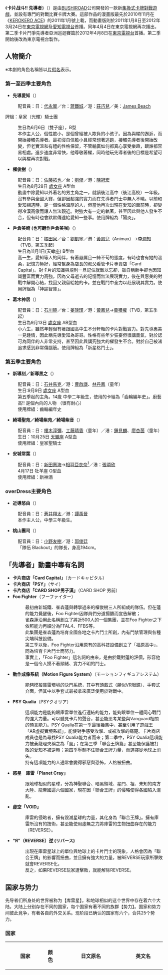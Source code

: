 {{Unfinished}}
{{In-progress TV show}}
{{noteTA
|1=zh:卡片戰鬥先導者; zh-hant:卡片鬥爭!! 先導者;zh-hans:卡片战斗先导者;
|2=zh-hant:神聖聯合;zh-hans:圣域联合王国;
|3=zh-hant:皇家聖騎士;zh-hans:光辉骑士团;
|4=zh-hant:闇影聖騎士;zh-hans:暗影骑士团;
|5=zh-hant:神諭智庫;zh-hans:占卜魔法团;
|6=zh-hant:黄金聖騎士;zh-hans:黄金骑士团;
|7=zh-hant:龍帝國;zh-hans:龙族帝国;
|8=zh-hant:群雲;zh-hans:丛云;
|9=zh-hant:新星格鬥士;zh-hans:搏击新星;
|10=zh-hant:異邦人;zh-hans:异界来客;
|11=zh-hant:聯合王牌;zh-hans:链环傀儡;
|12=zh-hant:暗黑領域;zh-hans:暗域;
|13=zh-hant:暗黑非正規軍;zh-hans:黑暗不法者;
|14=zh-hant:蒼月;zh-hans:黯月;
|15=zh-hant:尖刺兄弟;zh-hans:钢钉兄弟会;
|16=zh-hant:偉大的自然;zh-hans:大自然;
|17=zh-hant:百萬聚落;zh-hans:百群;
|18=zh-hant:新神酒;zh-hans:永生蜜酒;
|19=zh-hant:未知的南方大陸;zh-hans:未知南陆;
|20=zh-hant:碧海藍天;zh-hans:雄伟深蓝;
|21=zh-hant:水藍軍隊;zh-hans:苍海军势;
|22=zh-hant:雙鬪搭檔;zh-hans:双斗盟友;
|23=zh-tw:隊伍 Blackout;zh-hk:遮光小隊;
}}
{{CJK-New-Char|51EA}}
{{Infobox animanga/Headerofja
| title = 卡片戰鬥先導者
| image = cf-vlogo.jpg
| japanese = カードファイト!! ヴァンガード
| english = Cardfight!! Vanguard
| kana = 
| romaji = 
| genre = [[科幻|科幻]]、[[卡片遊戲|卡片遊戲]]
}}
{{Infobox animanga/name
| original = 
| official = 
| formal = {{flagicon|CHNML}} 卡片-{}-战斗先导者<br/>{{flagicon|TWN}}{{flagicon|HKG}} 卡片-{}-戰鬥!! 先導者
| common = 
}}
{{Infobox animanga/TVAnime
| 原案 = 木谷高明
| 原作 = [[Bushiroad|Bushiroad]]、伊藤彰
| 其他電視台 = {{flagicon|TWN}}{{flagicon|HKG}}{{flagicon|SGP}}{{flagicon|IND}}{{flagicon|PHI}}{{flagicon|MYS}} [[Animax|Animax]]

 <br/>{{flagicon|ROC}}[[靖天傳播|靖天日本台]]、[[霹靂台灣台|霹靂台灣台]]、[[靖天傳播|靖洋卡通]]
| 標題 = 卡片戰鬥!! 先導者（第一期）<br/>卡片戰鬥!! 先導者 亞洲巡迴賽篇（第二期）<br/>卡片戰鬥!! 先導者 王牌連接篇（第三期）<br/>卡片戰鬥!! 先導者 雙鬥搭檔篇（第四期）
| 系列構成 = 浦畑達彦
| 人物設定 = 富永真理
| 動畫製作 = [[TMS_Entertainment|TMS Entertainment]]<br/>Studio Saki Makura（第34－65話）
| 預定播放 = 
| 播放開始 = 第一期：2011年1月8日－2012年3月31日<br/>第二期：2012年4月8日－2013年1月2日<br/>第三期：2013年1月13日－2014年3月2日<br/>第四期：2014年3月9日
| 播放結束 = 10月19日
| 其他 = 
| 版權 = Vanguard project/Aichi Television Broadcasting Co., Ltd.
| 圖像 = 
| 監督 = 辻初樹
| 音樂 = 根岸貴幸
| 製作 = [[愛知電視台|愛知電視台]]（第1期）<br/>[[東京電視台|東京電視台]]（第2－4期）<br/>[[創通|創通]]、[[電通|電通]]
| 播放電視台 = {{flagicon|JPN}} [[東京電視網|東京電視網]]
| 話數 = 第一期：全65話<br/>第二期：全39話<br/>第三期：全59話<br/>第四期：全33話
}}
{{Infobox animanga/TVAnime
| 原案 = 木谷高明
| 原作 = [[Bushiroad|Bushiroad]]、伊藤彰
| 其他電視台 = {{flagicon|HKG}} [[翡翠台|翡翠台]]（僅G1）
| 標題 = 卡片戰鬥!! 先導者G（新一期）<br>卡片戰鬥!! 先導者G 齒輪危機篇（新二期）<br>卡片戰鬥!! 先導者G 超越之門篇（新三期）<br>卡片戰鬥!! 先導者G NEXT（新四期）<br> 卡片戰鬥!! 先導者GZ（新五期）
| 系列構成 = [[吉村清子|吉村清子]]
| 人物設定 = 富永真理（G1－G3）<br>磯野智（G4）
| 動畫製作 = [[TMS_Entertainment|TMS Entertainment]]（G1－G3）<br>[[OLM|OLM TEAM KOITABASHI]]（G4）
| 預定播放 = 
| 播放開始 = 新一期：2014年10月26日－2015年10月4日<br>新二期：2015年10月11日－2016年4月10日<br>新三期：2016年4月17日－9月25日<br>新四期：2016年10月2日－2017年10月1日<br>新五期：2017年10月8日
| 播放結束 = 2018年4月1日
| 其他 = 
| 版權 = 
| 圖像 = 
| 監督 = 梅本唯（G1－G3）<br>[[川崎逸朗|川崎逸朗]]（G4）
| 音樂 = {{lang|ja|森まもる}}（G1－G3）<br>都田和志、山本茂（G4）
| 製作 = [[東京電視台|東京電視台]]、[[創通|創通]]、[[電通|電通]]<br>[[OLM|OLM TEAM KOITABASHI]]（G4）
| 播放電視台 = {{flagicon|JPN}} [[東京電視網|東京電視網]]
| 話數 = 新一期：全48話<br>新二期：全26話<br>新三期：全24話<br>新四期：全52話
<br>新五期：全24話
}}
{{Infobox animanga/TVAnime
| 標題 = 卡片戰鬥!! 先導者系列（2018年版）<br/>卡片戰鬥!! 先導者（中學生篇·高中生篇）<br/>卡片戰鬥!! 先導者（續·高中生篇）<br/>卡片戰鬥!! 先導者（新右衛門篇）<br/>卡片戰鬥!! 先導者（外傳 -if-）
| 圖像 = 
| 原案 = 
| 原作 = [[Bushiroad|Bushiroad]]、伊藤彰
| 總導演 = 
| 導演 = 川崎逸朗
| 劇本統籌 = [[赤星政尚|赤星政尚]]
| 編劇 = 
| 人物原案 = 
| 人物設定 = 磯野智
| 機械設定 = 
| 音樂 = 都田和志、山本茂
| 音樂製作 = 
| 動畫製作 = OLM Team Go
| 製作 = 
| 代理發行 = {{flagicon|CHNML}} [[JOYUPMEDIA|JOYUPMEDIA]]<br/>{{flagicon|TWN}} [[提恩傳媒|提恩傳媒]]<br/>{{flagicon|TWN}} [[元美國際映像|元美國際映像]] 僅(-if-篇）
| 其他代理發行 = 
| 播放電視台 = <br/>[[TOKYO_MX|TOKYO MX]]、[[SUN電視台|SUN電視台]]
| 其他電視台 = <br/>{{flagicon|ROC}}[[靖天傳播|靖天日本台]]、[[靖天傳播|靖洋卡通]]、[[霹靂台灣台|霹靂台灣台]]
| 預定播放 = 
| 播放開始 = 中•高校篇：2018年5月5日－2019年5月4日<br/>續高校篇：2019年5月11日－2019年8月10日<br/>新右衛門篇：2019年8月24日－2020年3月28日<br/>-if-篇：2020年5月30日
| 播放結束 = 2020年11月28日
| 網路 = {{flagicon|CHNML}} [[騰訊視頻|騰訊視頻]]（中•高校篇）<br/>{{flagicon|CHNML}} [[芒果TV|芒果TV]]（續高校篇&新右衛門篇）<br/>{{flagicon|CHNML}} [[AcFun|AcFun]] 僅(-if-篇）<br/>{{flagicon|TWN}} [[巴哈姆特動畫瘋|巴哈姆特動畫瘋]]、[[KKTV|KKTV]]
| 話數 = 中•高校篇：全52話<br/>續高校篇：全14話<br/>新右衛門篇：全31話<br/>-if-篇：全25話
| 其他 = 
| 版權 = 
}}
{{Infobox animanga/TVAnime
| 標題 = <nowiki>卡片戰鬥!! 先導者 overDress</nowiki>
| 圖像 = 
| 原案 = 木谷高明
| 原作 = [[Bushiroad|Bushiroad]]、伊藤彰
| 總導演 = 
| 導演 = 森賢
| 劇本統籌 = [[高桥奈津子|高桥奈津子]]
| 編劇 = 
| 人物原案 = [[CLAMP|CLAMP]]
| 人物設定 = 齊田博之
| 機械設定 = 
| 音樂 = 桑野聖
| 音樂製作 = Hustle Copy
| 動畫製作 = [[Kinema_Citrus|Kinema Citrus]]<br />Gift Animation<br />STUDIOJEMI
| 製作 = Bushiroad
| 代理發行 = 
| 其他代理發行 = 
| 播放電視台 = [[東京電視網|東京電視網]]
| 其他電視台 = {{flagicon|HKG}} [[ViuTV|ViuTV]]
| 預定播放 = 
| 播放開始 = 第一季：2021年4月3日－6月26日<br/>第二季：2021年10月5日
| 播放結束 = 12月28日
| 網路 = {{flagicon|CHNML}} [[Bilibili|Bilibili]]<br>{{flagicon|TWN}} [[巴哈姆特動畫瘋|巴哈姆特動畫瘋]]
| 話數 = 第一季：12<br/>第二季：13
| 其他 = 
| 版權 = 
}}
{{Infobox animanga/Footerofja}}
《'''卡片战斗!! 先導者'''》（{{lang-ja|カードファイト!! ヴァンガード}}）是由[[BUSHIROAD|BUSHIROAD]]公司開發的一款新[[交換卡片遊戲|集換式卡牌對戰遊戲]]，並設有專門的對戰比賽卡牌大賽。這部作品的漫畫版最先於2010年11月在《[[KEROKERO_ACE|KEROKERO ACE]]》的2011年1月號上載，而動畫版則於2011年1月8日至2012年3月24日在[[東京電視網|東京電視網]]及[[愛知電視台|愛知電視台]]首播。同年4月4日在東京電視網再次播出，第二季卡片鬥爭先導者亞洲巡迴賽篇於2012年4月8日在[[東京電視台|東京電視台]]首播。第二季開始後改為東京電視台製作。

==人物簡介==
{{main|卡片战斗先导者角色列表}}
※本劇的角色名稱皆以[[片假名|片假名]]表示。
=== 第一至四季主要角色 ===
*'''先導愛知'''（{{lang|ja|先導 アイチ}}）
:配音員：日：[[代永翼|代永翼]]／台：[[蔣鐵城|蔣鐵城]]／港：[[莊巧兒|莊巧兒]]／美：[[James_Beach|James Beach]]
牌組：皇家（光輝）騎士團
:生日為6月6日（雙子座），B型
:本作主人公，個性膽小，是個曾經被人欺負的小孩子。因為與櫂的邂逅，而開始接觸先導者。最初沒自信膽小且經常想著逃跑，接觸先導者後開始改變，但老實溫和有禮的性格保留，不管輸贏如何都真心享受樂趣，跟誰都容易相處。進步速度非常快，他尊敬著櫂，同時他玩先導者後的目標是希望可以與櫂再次對戰。

*'''櫂俊樹'''（{{lang|ja|櫂 トシキ}}）
:配音員：日：[[佐藤拓也|佐藤拓也]]／台：[[劉傑_(配音員)|劉傑]]／港：[[陳冠宏|陳冠宏]]
:生日為8月28日  [[處女座|處女座]]   A型血
:動畫中除愛知以外著名的男主角之一，就讀後江高中（後江高校）一年級。沒有參與全國大賽，但卻因超強的實力而在先導者鬥士中無人不曉。以前和愛知相遇時，是一個性格溫厚的人，但當他再次出現在愛知的面前時，卻變得冷漠高傲而讓人無法親近。對強大有一定的執著，甚至因此與他人發生不合，但有時也會默默傳達給愛知一些事。使用牌組為「陽炎」。

*'''戶倉美崎''' '''(也可翻作戶倉美咲)'''（{{lang|ja|戸倉 ミサキ}}）
:配音員：日：[[橘田泉|橘田泉]]／台：[[劉凱寧|劉凱寧]]／港：[[黃鳳兒|黃鳳兒]]（Animax）→[[李潤知|李潤知]]（TVB，第五季起）
:生日為11月1日(天蠍座)  B型血
:高一生，愛知等人的同伴，有著嚴厲且一絲不苟的態度，有時也會有她的溫柔，記憶力極好，經常幫身為店長的叔父看管卡片專賣店「Card Capital」。對卡片的知識與規則一旦記住就難以忘卻，雖自稱新手卻也因知識豐富而實力高強。因為父母逝去的記憶而無法展現實力，後在與惠美的對戰中解開心結，找回父親留給她的卡。並在戰鬥中全力以赴展現其實力。使用牌組為「神諭智庫」。
*'''葛木神居'''（{{lang|ja|葛木 カムイ}}）
:配音員：日：[[石川靜|石川靜]]／台：[[姜瑰瑾|姜瑰瑾]]／港：[[黃鳳兒|黃鳳兒]]→[[黃積權|黃積權]]（TVB，第五季起）
:生日為9月13日  [[處女座|處女座]]   AB型血
:小六生，雖然年輕但有著跟國高中生不分軒輊的卡片對戰實力。對先導惠美一見鍾情，因此稱先導愛知為哥哥。性格有些年少狂妄但很講義氣，對於認可為同伴的人非常支持，甚至因此與講究強大的櫂發生不合。對於自己被渚追求感到非常傷腦筋。使用牌組為「新星格鬥士」。

=== 第五季主要角色 ===
*'''新導刻／新導黑之'''（{{lang|ja|新導　クロノ}}）
:配音員：日：[[石井馬克|石井馬克]]／港：[[曹啟謙|曹啟謙]]、[[林丹鳳|林丹鳳]]（童年）
:生日:9月9日    [[處女座|處女座]]    A型血 
:第五季起的主角。14歲 中學二年級生，使用的卡組為「齒輪編年史」。廚藝高!! 是個內向的人物 （很有耐心）
:使用牌組：齒輪編年史

*'''綺場聖苑／綺場紫苑／綺場紫音'''（{{lang|ja|綺場シオン}}）
:配音員：日：[[榎木淳彌|榎木淳彌]]、[[工藤晴香|工藤晴香]]（童年）／港：[[鍾見麟|鍾見麟]]、[[廖杏茵|廖杏茵]]（童年）
:生日：10月25日  [[天蠍座|天蠍座]]    A型血
:使用牌組：皇家聖騎士

*'''安城常葉'''（{{lang|ja|安城トコハ}}）
:配音員：日：[[新田惠海|新田惠海]]→[[相羽亞衣奈|相羽亞衣奈]]<ref>{{Cite web|url=http://www.oricon.co.jp/news/2079253/full/|title=新田恵海『ヴァンガードG』の安城トコハ役を降板 新キャストに相羽あいな|publisher=ORICON STYLE|date=2016-09-30|accessdate=2016-09-30|language=ja|archive-date=2016-09-30|archive-url=https://web.archive.org/web/20160930135441/http://www.oricon.co.jp/news/2079253/full/|dead-url=no}}</ref>／港：[[張頌欣|張頌欣]]
:4月17日     牡羊座        O型血
:使用牌組：新神酒

=== overDress主要角色 ===
*'''近導悠由'''（{{lang|ja|近導 ユウユ}}）
:配音員：日：[[蒼井翔太|蒼井翔太]]／港：[[譚禹晉|譚禹晉]]
:本作主人公，中學三年級生。
*'''桃山團司'''（{{lang|ja|桃山 ダンジ}}）
:配音員：日：[[小野友樹|小野友樹]]／港：[[郭俊廷|郭俊廷]]
:「隊伍 Blackout」的隊長，身高194cm。

==「先導者」動畫中專有名詞==
*'''卡片商店「Card Capital」'''（カードキャピタル）
*'''卡片商店「PSY」'''（サイ）
*'''卡片商店「CARD SHOP男子漢」'''（CARD SHOP 男前）
*'''Foo Fighter'''（フーファイター）
*:最初由新城鐵、雀森蓮與轉學過來的櫂俊樹三人所組成的隊伍。但在蓮的能力覺醒後，Foo Fighter因隊員們分道揚鑣而宣告解散；
*:雀森蓮沿用此名稱創立了將近500人的一個集團，並在Foo Fighter之下依照能力再細分為FFAL4、FFBS等。
*:此集團是雀森蓮為培育全國各地之卡片鬥士所創，內有門禁管理與各種尖端科技設備。
*:第三季以後，Foo Fighter沿用原有的高科技設備創立了「福原高中」，同為培育卡片鬥士而努力。
*:事實上，「Foo Fighter」這名詞的由來，是由於鐵對蓮的評價，形容他是一個令人摸不著頭緒、實力不明的鬥士。
*'''動作成像系統（Motion Figure System）'''（モーションフィギュアシステム）
*:能夠模擬庫雷環境的決鬥系統，其中有頭戴式（類似[[VR|VR]]眼鏡）、手套式介面，但其中以手套式最被拿來廣泛使用於對戰中。
*'''PSY Qualia'''（PSYクオリア）
*:這項能力是能夠跟庫雷單位進行連結的能力，能夠跟單位一體同心戰鬥的強大力量。可以聽見卡片的聲音，甚至能思考某些與Vanguard相關的預言能力。PSY Qualia在第一季最後幾集中，甚至引用了遊戲王「AR虛擬實境系統」，能使對手感受攻擊、或被攻擊的痛楚。卡片商店成員也是為尋找PSY Qualia能力者而來；第二季中，PSY Qualia這項能力被蒼龍理央稱之為「風」；在第三季「聯合王牌篇」甚至能保護被打敗的愛知不被逆轉；第四季壓制不住聯合王牌力量，而選擇從地球上消失。
*:持有這項能力的人通常會變得邪惡與恐怖，人格被扭曲。
*'''惑星　庫雷「Planet Cray」'''
*:跟地球相似的星球，分為神聖聯合、暗黑領域、星門、祖、未知的南方大陸、龍帝國這六個國家，現在因「聯合王牌」的侵略使得各國陷入混亂。
*'''虛空「VOID」'''
*:庫雷的侵略者，擁有毀滅星球的力量，其化身為「聯合王牌」。擁有庫雷所沒有的技術，甚至能使用虛無之力將庫雷的生物扭曲存在的能力（REVERSE）。
*'''“Я”（REVERSE）逆 (リバース)'''
*:出現在庫雷星球上的單位與地球上的卡片鬥士的現象，人格會因為「聯合王牌」的影響而扭曲，並且擁有強大的力量，被REVERSE玩家所擊敗就會REVERSE化，
*:反之，如果REVERSE玩家遭擊敗，就能解除REVERSE。

==国家与势力==
先导者们所身处的世界被称为【库雷星】。和地球相似的这个世界中存在着六个大陆，大陆上分别存在不同的国家，每个国家有著不同的族群【势力】。国家和势力间彼此竞争，有著各自的外交关系。现阶段已确认的国家有六个，合共25个势力。

===国家===
{| class="wikitable"
|-
! 国家 !! width="30" |颜色 !! 日文原名 !! 英文名 !! 包含势力 !! 简介
|-
| style="white-space:nowrap"|神聖聯合 || 黄 || style="white-space:nowrap"|ユナイテッド·サンクチュアリ || United Sanctuary || style="white-space:nowrap"|皇家聖騎士<br/>神諭智庫<br/>天使之羽<br/>闇影聖騎士<br/>黄金聖騎士<br/>创世纪 || 神聖聯合是一个神圣的国家。结合古老的传统及现代的科技。<br />
皇家聖騎士是境内主导势力，由骑士王 阿尔弗雷德统治。<br />
而另一个不容忽视的势力是神諭智庫，由CEO天照帶領。<br />
天使之羽是国内无分敌我的医疗部队。<br />
闇影聖騎士是幻影衝擊龙带领反皇家聖騎士统治的势力。<br /> 
黄金聖騎士是谜之势力侵占後由皇家聖騎士、闇影聖騎士馀党组成的新生骑士团。<br />
创世纪是神諭智庫的新CEO創立的企業集團。
|-
| 龍帝國 || 红 || ドラゴン·エンパイア || Dragon Empire || 阳炎<br/>射干玉<br/>太刀风<br/>群雲<br/>呜神 || 目前为止版图最大的国家，是一个军事帝家，统治者未知。<br />
军队由几部分组成：<br />
阳炎负责空战，领导者是龍痕帝王。<br /> 
暗杀、情报等工作由射干玉和丛云分担。<br />
太刀风是陆军，由死亡雷克斯带领。<br />
呜神是谜之势力侵占後从二线转移为龙之帝国主力的陆空军团。<br /> 
龙帝国和神圣联合长期发生战争。
|-
| 星门 || 白 || スター·ゲート || Star Gate || 新星格鬥士<br/>次元警察<br/>異邦人<br/>聯合王牌 || 位於库雷南极的国家。由(新星格鬥士)摔跤联合商会经营的宇宙港及航空基地。<br /> 
因此这地方有宇宙人以及其他国家的人。<br /> 
在这拥有最大势力的是新星格鬥士。以阿修罗‧凯萨和无敌先生为首。<br />  
这还是次元警察的总部所在地，由大勇者领导，维持库雷的治安。<br /> 
他们的成员几乎全部不是库雷星人，而是外星人。他们离开自己的国家，为打击罪行而奋斗。<br />  
異邦人则指目的未明的外星人。
在近來已被侵略者聯合王牌的勢力給佔领了。
|-
| 暗黑領域 || 紫 || ダーク·ゾーン || Dark Zone || style="white-space:nowrap"| 尖刺兄弟<br/>暗黑非正規軍<br/>蒼月<br/>齿轮编年史 || 一个布满罪恶等地方。由於尖刺兄弟、暗黑非正規軍、蒼月一直互相竞争，以致到现在仍未选出统治全国的人。 <br />
他们入侵圣域联合王国，是为了决定那一个势力有能力压倒其他二个成为管治黑暗地带的人。 <br />
尖刺兄弟由球赛赛队组成。这种被称为「血球」的运动很受黑暗地带居民的热爱，被视为榄球和美式足球的混合体。<br /> 
暗黑非正規軍由亞蒙为首，(现在貌似换了别西卜)，他们是一支追求黑暗美学，涉足科学禁区的强大军队。<br /> 
蒼月马戏团至少由三位黑社会人物管理。在出色的表演同时，亦是有名的暗杀组织。<br />
|-
| 祖 || 绿 || ズー || Zoo || 百萬聚落<br/>偉大的自然<br/>新神酒 || 是库雷星最富裕，生态多样性最丰富的国家。 <br />
在这住著星球上最聪明的生物，以及最危险的罪犯。 <br />
与之相反，百萬聚落是黑手党，主要成员是昆虫。他们的风格走80年代超级机械人及铁骑士的路线。<br /> 
偉大的自然势力的居民和自然和睦共处，应该是最崇尚和平的势力。<br /> 
新神酒是库雷主要的粮食生产基地。
|-
| style="white-space:nowrap"| 未知的南方大陸 || 蓝 || メガラニカ || Magallanica || 碧海藍天<br/>百慕達三角<br/>水藍軍隊 || 由不死族的海盗(碧海藍天)和迷人的人鱼(百慕達三角)组成的群岛国家，目前所知不多。过去海军(水藍軍隊)统治库雷的海洋，但因故被封印，最近封印解除。
|}

===势力===
{| class="wikitable"
|-
! 势力 !! 日文名 !! 英文名 !! 简介
|-
| 皇家聖騎士（光輝騎士團） || ロイヤルパラディ || Royal Paladin || 神圣联合主要势力。由人类、精灵、神族组成。他们的强大来自於科学和魔法的结合。是個團結一致且重視盟友的集團
|-
| 神諭智庫（魔法占卜團） || オラクルシンクタンク || style="white-space:nowrap"| Oracle Think Tank || 由CEO天照创办的大公司，由占卜者及守卫构成。占卜者凭自身能力预测未来，范围大至政治经济的预测小至爱情占卜无所不包，方式亦有预言、算命、占卜等之分。同时他们亦是全球信息的聚集处。成员种族多为人类、精灵、及灵兽。最多的职业是占卜师和魔法师
|-
| 天使之羽（天使羽翼） || エンジェルフェザー || Angel Feather || 神聖聯合国的医疗部队。他們拥有著特殊的治愈能力以及防御方式，不分势力的为伤者服务
|-
| 闇影聖騎士（暗影騎士團） || シャドウパラディン || Shadow Paladin || 从皇家聖騎士中分裂出来的对立势力。成员們全都是憎惡皇家聖騎士的人。不像皇家聖騎士重视盟友，闇影聖騎士强调是追求自身力量的强大，即使牺牲掉夥伴也在所不惜
|-
| 黄金聖騎士（黃金騎士團） || ゴールドパラディン || Gold Paladin || 当皇家聖騎士、闇影聖騎士主力都在大战中被封印后，由二骑残党组成的骑士团。为了寻找七圣兽之铠复兴骑士团而努力中
|-
| 创世纪（創世） || ジェネシス || Genesis || 為了預見並改寫絕望的未來，由神諭智庫的新CEO創立的企业集团
|-
| 阳炎 || かげろう || Kagerō || 以火龙为中心的帝国空袭部队。龙和机械的强大配合，胜过星球上任何的现代武器。拥有摧毁任何战略的强大力量，是星球上最强大的军队之一
|-
| 射干玉 || ぬばたま || Nubatama || 帝国另一支隐密部队，主要负责情报方面的工作。成员多数是忍者和会巫术的生物。由於训练成可随意控制心态和表情，使它们很容易接近目标，用幻想和精神控制术来收集情报。部队成员发誓要守密，且终生为龙国效忠
|-
| 太刀风 || たちかぜ || Tachikaze || 主要由半机械恐龙及全机械恐龙组成的陆军。高攻击力是它们的特点
|-
| 群雲 || むらくも || Murakumo || 帝国的隐密部队之一，负责游击战和收集情报的工作，成员多为忍者
|-
| 鳴神 || なるかみ || Narukami || 在阳炎主力被封印后出现的空陆军新部队，成员多信仰雷龙
|-
| 新星格鬥士（搏擊新星）|| ノヴァグラップラー || Nova Grappler || 多种族组成的势力，由参赛者及支援者构成。聚集了来自世界各地出色的斗士，进行激烈的比赛。比赛中允许使用任何武器和魔法，但有著规则和禁止事项。参赛的人大多是机械人，但都有其他种族的参与者。这比赛同时是星门国家主要的旅游收入来源
|-
| 次元警察（次元員警） || ディメンジョンポリス || Dimension Police || 星球的治安维持部队。依靠外星人成员间的协力打击犯罪。為了對抗未知的強敵，怪獸、惡黨及反英雄們簽下了協議，和英雄們時而合作、時而為敵，彼此間結下了奇妙的緣分。
|-
| 異邦人 || エトランジェ || Etranger || 在法语上，这個势力的意思乃「外國人」
是一群目的不明的外星人
|-
| 聯合王牌 || リンクジョーカー || Link Joker ||虚无的化身、威胁着惑星库雷的侵略者，调查并收集原生生物中的强者的资料，而在身体受到控制下的主要目的为在收集过程中判断该对象是否须消灭，雷拥并保有很多库雷拥有的技术，及操纵着一种名为「呪缚（LOCK）」的未知力量，同時在聯合王牌內也存在著寄生於凶星、使用「根絕（Delete）」之力的異形。部分聯合王牌在戰敗後融入了惑星，成為惑星库雷新的居民
|-
| 尖刺兄弟 || スパイクブラザーズ || Spike Brothers || 由血球运动强队所组成的势力。在赛事中允许使用各种武器攻击对手，是充满血腥和暴力的比赛。成员为了追求胜利，不惜通过机械及魔法改造自己，是一种战斗力十足的体力活动。成员包括巨人、精灵、恶魔
|-
| style="white-space:nowrap"| 暗黑非正規軍 || style="white-space:nowrap" | ダークイレギュラーズ || Dark Irregulars || 星球最强大的军队之一，在魔王們的统领下，展開爭奪暗黑領域霸權的競爭。在禁忌的魔法以及身体改造下，成员都成为异军突起，拥有特殊力量的生物。与此同时他们一直吸纳其他国家的人，在他们身上进行改造实验
|-
| 蒼月（黯月） || ペイルムーン || Pale Moon || 拥有高超的演技和独特的演出，世界人气很高的马戏团。组成成员多数为魔族的缘故，在暗处被黑色的传闻所纠缠
|-
| 齿轮编年史||ギアクロニクル||Gear Chronicle||这是一个突然出现在神秘的门--“次元门”的军队，从暗区的古遗址出土。齿轮龙能超越时间和空间，军队不断穿越各个时代和时空。库雷都对他们的行动感到疑惑，并进行监视，但他们的目的仍然是未知的。
|-
| 百萬聚落 || メガコロニー || Megacolony || 一个由高度智能化的昆虫组织成的犯罪团体。抢劫绑架军火贩卖毒品走私等无恶不作，往往在你防范前它们已经先下手。但对於统领它们的女王极其忠诚，几乎不会出现背叛行为。据说，它们曾经毁灭过一个村庄
|-
| 偉大的自然（偉大自然） || グレートネイチャー || Great Nature || 由动物组成的大学，只要有能夠加上「學問」之名的存在，就會有各式各樣的專門學科，配合學生們的才能與興趣，分發至各個學科中。牠們不會特意區分職員與學生，而是作為“偉大的自然”的同伴一同研究、進行議論、持續學習。
|-
| 新神酒 || ネオネクタール || Neo Nectar || 由生化机械人、动植物、精灵组成的势力。似乎拥有人类一样的社会结构。他们生产的粮食是六大陆所有国家的主要来源
|-
| 碧海藍天（雄偉深藍） || グランブルー || Grand Blue || 由不死的亡灵以及僵尸组成的海盗团。他们登上Wandering Cro-Magnon这首船纵横四海，四处劫掠所经过的其他势力。海盗旗由拥有3只眼、獠牙和长角的骷髅骨组成。而在其他的船上，有一只会唱歌的女妖以及一个吸血鬼船长
|-
| style="white-space:nowrap"| 百慕達三角 || バミューダ△ || Bermuda △ || 以人鱼偶像组成的势力。俘虏惑星住民芳心的海上歌姬。其中莉薇愛兒更成为库雷星无人不知，传说般的存在
|-
| 水藍軍隊（水波之力） || アクアフォース || Aqua Force || 在远古时代统治库雷海域的海军，在最近解除封印复活
|-
| 库雷元灵||クレイエレメンタル||Cray Elemental||與構成惑星庫雷的眾多要素有所關聯的元素精靈和神靈們的總稱。他們原本是只有少部分「上位種族」或「龍族」為首的高位存在才能夠看的見，但最近世界各地「看似库雷元灵的精靈」這樣的目擊情報漸漸地增加了。這個勢力的卡片屬於所有的國家與勢力。
|-
| BanG Dream || バンドリ! || BanG Dream || 集合了以武士道旗下聲優事務所「響」的聲優愛美等能夠演奏樂器的聲優組成樂團，是一個跨媒體製作企劃。樂團形式的聲優組合「Poppin'Party」、「Roselia」，以及非樂團形式的聲優組合「Afterglow」，「Pastel＊Palettes」和「Hello, Happy World!（ハロー、ハッピーワールド！）」進行著活躍的活動。
|}

== 各話標題 ==
{{main|卡片战斗先导者动画集数列表}}

== 主題曲 ==
=== 片頭曲 ===
{| class="wikitable" style="font-size:small; text-align:center;"
|-
!width="200px"| 歌曲名稱
!width="90px"| 作詞
!width="90px"| 作曲
!width="90px"| 編曲
!width="150px"| 演唱
!width="90px"| 使用話數
!width="200px"| 備註
|-
! colspan="7"|卡片鬥爭先導者
|-
| '''Vanguard''' || colspan="2"|[[影山浩宣|影山浩宣]] || 安瀨聖 || [[JAM_Project|JAM Project]] || 第1－33話 ||第82、86話作插曲使用。
|-
| '''Believe in my existence''' || 影山浩宣 || 影山浩宣<br />[[北谷洋|北谷洋]] || 安瀨聖 || JAM Project || 第34－65話 ||第50、65、103話作插曲使用。
|-
! colspan="7"|亞洲巡迴賽篇
|-
| '''LIMIT BREAK''' || 影山浩宣<br />北谷洋 || 影山浩宣 || 鈴木正樹 || JAM Project || 第66－104話 ||{{n/a}}
|-
! colspan="7"|王牌連接篇
|-
| '''Vanguard Fight''' || colspan="2"|YOFFY || 大石憲一郎 || [[PSYCHIC_LOVER|PSYCHIC LOVER]] || 第105－128話 ||{{n/a}}
|-
| '''無限∞REBIRTH''' || colspan="2"|[[DAIGO|DAIGO]] || [[宅見將典|宅見將典]] || DAIGO || 第129－148話 ||第163話作插曲使用。
|-
| '''Break Your Spell''' || colspan="2"|YOFFY || 大石憲一郎 || PSYCHIC LOVER || 第149－163話 || 第162話作插曲使用。
|-
! colspan="7"|雙鬥搭檔篇
|-
| '''V-ROAD''' || colspan="2"|DAIGO || 宅見將典 || BUSHI★7<ref>組合成員包括[[DAIGO|DAIGO]]、[[PSYCHIC_LOVER|PSYCHIC LOVER]]、[[Suara|Suara]]、[[三森鈴子|三森鈴子]]、[[橘田泉|橘田泉]]、森嶋秀太。</ref> || 第164－179話 ||rowspan="2" {{n/a}}
|-
| '''KNOCK ON YOUR GATE!''' || {{lang|ja|前田たかひろ}} || {{lang|ja|かねこちはる}} || 安岡洋一郎 || [[小野正利|小野正利]] || 第180－196話
|-
! colspan="7"|先導者G
|-
| '''BREAK IT!''' || colspan="3"|STY || [[宮野真守|宮野真守]] || 第1－26話 ||rowspan="2" {{n/a}}
|-
| '''Generation!''' || 影山浩宣 || 北谷洋 || 鈴木正樹 || JAM Project || 第27－48話
|-
! colspan="7"|齒輪危機篇
|-
| '''YAIBA''' || DAIGO || AKIHIDE || colspan="2"|[[BREAKERZ|BREAKERZ]] || 第1－26話 ||{{n/a}}
|-
! colspan="7"|超越之門篇
|-
| '''SHOUT!''' || colspan="3"|STY || 宮野真守 || 第27－最終話 ||{{n/a}}
|-
! colspan="7"|NEXT
|-
| '''Hello, Mr. Wonder land''' || colspan="3"|山口高始 || {{tsl|ja|中ノ森文子|中之森文子}} || 第1－25話 ||{{n/a}}
|-
| '''→Next Generation''' || colspan="2"|YOFFY || 大石憲一郎 || PSYCHIC LOVER || 第26－52話 ||第52話作片尾曲使用。
|-
! colspan="7"|Z
|-
| '''{{lang|ja|情ノ華}} || colspan="3"|酒井参輝 || {{tsl|ja|己龍|己龍}} || 第1－24話 ||{{n/a}}
|-
! colspan="7"|overDress
|-
| '''ZEAL of proud''' || {{tsl|ja|織田あすか}} || colspan="2"|[[藤永龍太郎|藤永龍太郎]] || [[Roselia|Roselia]] || 第1－12集 ||{{n/a}}
|-
| '''START''' || {{tsl|ja|白井裕紀}} || {{tsl|ja|るぅと}}×松 || 松 || {{tsl|ja|すとぷり}} || 第14－集 ||在第14集用作片尾曲
|}

=== 片尾曲 ===
{| class="wikitable" style="font-size:small; text-align:center;"
|-
!width="200px"| 歌曲名稱
!width="90px"| 作詞
!width="90px"| 作曲
!width="90px"| 編曲
!width="150px"| 演唱
!width="90px"| 使用話數
!width="200px"| 備註
|-
! colspan="7"|卡片鬥爭先導者
|-
| '''{{lang|ja|ダイヤモンドスター☆}}''' || {{lang|ja|こだまさおり}} || colspan="2"|關野元規 || [[麻生夏子|麻生夏子]] || 第1－15話 ||rowspan="5" {{n/a}}
|-
| '''Smash Up!!''' || colspan="3"|宮崎步 || [[椎名碧流|椎名碧流]] || 第16－25話
|-
| '''DREAM SHOOTER''' || {{lang|ja|こだまさおり}} || 三浦誠司 || 高田曉 || {{tsl|ja|Sea☆A|Sea☆A}} || 第26－38話
|-
| '''Starting Again''' || [[佐咲紗花|佐咲紗花]] || colspan="2"|山元祐介 || 佐咲紗花 || 第39－52話
|-
| '''{{lang|ja|泣き虫TREASURES}}''' || {{lang|ja|こだまさおり}} || colspan="2"|河田貴央 || Milky Holmes || 第53－65話
|-
! colspan="7"|亞洲巡迴賽篇
|-
| '''{{lang|ja|情熱イズム}}''' || 末永茉己 || colspan="2"|島崎貴光 || [[凛|凛]] || 第66－78話 ||rowspan="3" {{n/a}}
|-
| '''Fighting Growing Diary''' || {{lang|ja|こだまさおり}} || colspan="2"|山口朗彥 || [[麻生夏子|麻生夏子]] || 第79－91話
|-
| '''{{lang|ja|エントリー!}}''' || {{lang|ja|こだまさおり}} || colspan="2"|{{lang|ja|Team.ねこかん[猫]}} || Sea☆A || 第92－104話
|-
| '''WAY TO VICTORY''' || Geila Zilkha || colspan="2"|COZZi || Sea☆A || 第66－104話 || 僅英語版使用。
|-
! colspan="7"|王牌連接篇
|-
| '''ENDLESS☆FIGHTER''' || [[中山真斗|中山真斗]] || [[上松範康|上松範康]] || [[菊田大介|菊田大介]] || Ultra Rare<br />（[[南條愛乃|南條愛乃]]、[[三森鈴子|三森鈴子]]、[[寺川愛美|寺川愛美]]） || 第105－119話 || rowspan="4" {{n/a}}
|-
| '''{{lang|ja|ユメユメエキスプレス}}''' || colspan="3"|中山真斗 || Milky Holmes || 第120－138話
|-
| '''Ride on fight!''' || 小田倉奈知 || 太田雅友 || EFFY || 美崎（[[橘田泉|橘田泉]]）、<br />光琳（三森鈴子） || 第139－150話
|-
| '''Fly away {{lang|ja|-大空へ-}} || 巽明子 || 衣笠道雄 || 豆田將 || [[Suara|Suara]] || 第151－163話
|-
! colspan="7"|雙鬥搭檔篇
|-
| '''Get Up''' || Amon Hayashi || colspan="2"|Mitsu.J || FAKY || 第164－179話 || rowspan="2" {{n/a}}
|-
| '''Get back yourself''' || YUMIKO<br />{{lang|ja|龍波しゅういち}} || YUMIKO || 野村真生 || CERASUS || 第180－196話
|-
! colspan="7"|先導者G
|-
| '''{{lang|ja|だから元気}} for YOU''' || [[畑亞貴|畑亞貴]] || colspan="2"|田代智一 || 戶倉美崎（橘田泉） || 第1－13話 || rowspan="4" {{n/a}}
|-
| '''NEXT PHASE''' || Satomi || colspan="2"|[[藤田淳平|藤田淳平]] || [[新田惠海|新田惠海]] || 第14－25話
|-
| '''flower''' || 中之森文子<br />山口高始 || colspan="2"|山口高始 || 中之森文子 || 第26－36話
|-
| '''{{lang|ja|メクルメク勇気!}}''' || 松井洋平 || colspan="2"|淺田祐介 || [[STARMARIE|STARMARIE]] || 第37－48話
|-
! colspan="7"|齒輪危機篇
|-
| '''Don't Look Back''' || {{lang|ja|タイラヨオ&<br />あらケン}} || colspan="2"|{{lang|ja|あらケン}} || {{lang|ja|ラミーラビリンス}}<br />（[[愛美|愛美]]、[[工藤晴香|工藤晴香]]） || 第1－26話 ||{{n/a}}
|-
! colspan="7"|超越之門篇
|-
| '''{{lang|ja|ハイタッチ☆メモリー}}''' || {{lang|ja|ワタナベハジメ}} || 高尾奏之介 || 奈良悠樹 || [[小仓唯|小仓唯]] || 第27－38話 ||rowspan="2" {{n/a}}
|-
| '''Promise You!!''' || 大森祥子 || 俊龍 || 中西亮輔 || [[唯夏織|唯夏織]] || 第39－最終話
|-
! colspan="7"|NEXT
|-
| '''Wing of Image''' || colspan="2"|俊龍 || Sizuk || {{lang|ja|ラミーラビリンス}}<br />（愛美、工藤晴香） || 第1－13話 ||rowspan="3" {{n/a}}
|-
| '''Are you ready to FIGHT''' || 都田和志<br />Raychell || 都田和志<br />b4k || b4k<br />Raychell || Raychell || 第14－25話
|-
| '''Pleasure Stride''' || {{lang|ja|こだまさおり}} || 山田高弘 || 齋藤真也 || Milky Holmes || 第26－38話
|-
| '''{{lang|ja|ナツニナレ!}}''' || {{lang|ja|くまのきよみ}} || colspan="2"|{{lang|ja|後藤康二}} || STARMARIE || 第39－52話 || 第52話作片頭曲使用。
|-
! colspan="7"|Z
|-
| '''-HEROIC ADVENT-''' || {{lang|ja|織田あすか}} || 藤田淳平 || 藤永龍太郎 || [[Roselia|Roselia]] || 第1－24話 ||{{n/a}}
|-
! colspan="7"|overDress
|-
| '''Y''' || colspan="3"|[[FLOW_(樂團)|TAKE]] || {{tsl|ja|Argonavis}} || 第1－5、7－12集  ||{{n/a}}
|-
| '''BREAK IT DOWN''' || {{tsl|ja|ASH DA HERO}} || colspan="2"|鋼鉄兄貴 || {{tsl|ja|GYROAXIA}} || 第6集  ||{{n/a}}
|-
| '''Blessed Rain''' || {{tsl|ja|モリタコータ}} || colspan="2"|森田友梨 || [[進藤天音|進藤天音]] || 第13集  ||{{n/a}}
|-
| '''Fateful…''' || {{tsl|ja|織田あすか}} || [[上松範康|上松範康]] || 下田晃太郎 || {{tsl|ja|Morfonica}} || 第15－集  ||{{n/a}}
|}

=== 插曲 ===
; 「{{lang|ja|ミラクルトリガー 〜きっと明日はウルトラレア!〜}}」（第18話）
: 作詞：{{lang|ja|こだまさおり}}，作曲、編曲：山口朗彥，歌：Ultra Rare（南條愛乃、三森鈴子、寺川愛美）

==== overDress ====
; 『Silent Bark』（第1話・第5話・第16話で入場曲として使用。）
: 作詞：{{tsl|ja|矢野達也}}，作曲、編曲：藤井健太郎，歌：Motonori Kitai
; 『He said.』（第3話・第14話・第22話で入場曲として使用。）
: 作詞：矢野達也，作曲、編曲：石倉誉之，歌：{{tsl|ja|yuiko}}
; 『{{tsl|ja|棚橋弘至#入場テーマ曲|LOVE & ENERGY}}』（第5話で入場曲として使用。）
: 作曲：北村陽之介
; 『Make a splash!』（第8話・第21話で入場曲として使用。）
: 作詞、作曲、編曲：加藤冴人，歌：{{tsl|ja|RIRIKO}}。
; 『erchiglhaad』（第17話で入場曲として使用。）
: 作詞・作曲・編曲：矢野達也，ボーカルは{{tsl|ja|Airots}}。

==電視劇==
'''《STAND UP! Vanguard》'''[[東京電視台|東京電視台]]於2012年5月3日播出。主角由[[DAIGO|DAIGO]]主演。

==漫画==
===カードファイト!!ヴァンガード===
: 中文名：卡片战斗先导者
: 作者：伊藤彰
: 发行：角川书店，ケロケロエース
: 状态：连载中
: 集数：单行本：1-11，集数：1-44回

===みにヴァン===
: 中文名：迷你先导
: 作者：Quily
: 发行：角川书店，ケロケロエース
: 状态：连载中
: 集数：单行本：1

==轻小说==
===カードファイト!!ヴァンガード===
: 作者：番棚葵
: 绘师：ブシロード
: 发行：角川つばさ文库
: 状态：连载中
: 集数：1
: 首次发售日：2012年5月15日
: 内容简介：在「卡片首都」，先导爱知遇上神秘少年，浜音ヒロ。浜音似乎不会玩VG，於是爱知就教导他...

==衍生動畫==
{{main|百慕達三角～多彩田園曲～  }}
《'''百慕達三角～多彩田園曲～'''》（{{lang-ja|カラフル・パストラーレ ～from Bermuda△～}}）故事人物參考卡片戰鬥先導者的卡片系列「百慕達三角」系列。光輝閃耀的聚光燈、閃亮亮、輕飄飄的可愛服裝。面帶笑容的舞蹈伴隨著迷人的嗓音。耀眼的光芒所照耀的是在水中自由自在游泳和跳舞的美人魚。「美人魚偶像」活躍的地方是光芒四溢的大海——這是一個遠離大都會的鄉下靜謐的海洋中發生的故事。

==播放電視台==
; 日本
{{電視節目的變遷
|電視台={{flagicon|JPN}}  [[愛知電視台|愛知電視台]]、[[東京電視網|東京電視網]]
|播放檔次=星期六 08:00－08:30 節目
|節目名稱=卡片戰鬥先導者<br/>（2011年1月8日－2012年3月24日）
|上一節目=[[變形金剛進化版|變形金剛進化版]]
|下一節目=[[變形金剛_Prime|超機械生命體<br/>變形金剛 領袖之證]]
|2電視台={{flagicon|JPN}} [[東京電視台|東京電視台]]
|2播放檔次=星期日 10:00－10:30 節目
|2節目名稱=卡片戰鬥先導者－亞洲巡迴賽篇<br/>（2012年4月8日－2013年1月2日）<br/>↓<br/>卡片戰鬥先導者－王牌連接篇<br/>（2013年1月13日－2014年3月2日）<br/>↓<br/>卡片戰鬥先導者－雙鬪搭檔篇<br/>（2014年3月9日－2014年10月19日）<br/>↓<br/>卡片戰鬥先導者G<br/>（2014年10月26日－2015年10月4日）<br/>↓<br/>卡片鬥爭!! 先導者G－齒輪危機篇<br/>（2015年10月11日－2016年4月10日）<br/>↓<br/>卡片鬥爭!! 先導者G－超越之門篇<br/>（2016年4月17日－2015年9月25日）<br/>↓<br/>卡片鬥爭!! 先導者G－NEXT<br/>（2016年10月2日－2017年10月1日）<br/>↓<br/>卡片鬥爭!! 先導者G－Z<br/>（2017年10月8日－2018年4月1日）
|2上一節目={{lang|ja|{{link-ja|ヴァンガ道|ヴァンガードTV}}}}<br/>第1期
----卡片鬥爭先導者 特別篇<br/>「愛知的軌跡」<br/><small>（2012年4月1日）</small>
|2下一節目=[[星光頻道|星光頻道]]
|3電視台={{flagicon|JPN}}  [[愛知電視台|愛知電視台]]、[[東京電視網|東京電視網]]
|3播放檔次=星期六 08:00－08:30 節目
|3節目名稱=卡片战斗!! 先导者（续高校篇）<br/>（2019年5月11日－2019年8月10日）<br/>↓<br/>卡片战斗!! 先导者（新右卫门篇）<br/>（2019年8月24日－2020年3月28日）<br/>↓<br/>卡片战斗!! 先导者（外传 -if-）<br/>（2020年5月30日－2020年11月28日）<br/>↓<br/>卡片戰鬥!! 先導者 overDress 第一季 <br/>（2021年4月3日－6月26日）
|3上一節目=[[未來卡片_戰鬥夥伴|未來卡片 神戰鬥夥伴]]
|3下一節目=[[泡泡糖忍战|ニンジャラ・ナンジャラ]]
|4電視台={{flagicon|JPN}}  [[東京電視台|東京電視台]]
|4播放檔次=星期二 0:00－0:30 節目
|4節目名稱=卡片戰鬥!! 先導者 overDress 第二季<br/>（2021年10月5日 - 12月28日）
|4上一節目=田村淳が池袋Innovation　Council　別冊
|4下一節目=[[橘色荣耀！|橘色荣耀！]]
|5節目名稱=卡片戰鬥!! 先導者 will+Dress <br/>（2022年7月5日 - ）
|5上一節目=[[境界战机|境界战机第二期]]
|5下一節目=}}

; 臺灣
{{電視節目的變遷
|電視台={{flagicon|TWN}} [[Animax_Asia|Animax]]
|播放檔次=星期六 11:00－11:30 節目<br/>2013年5月11日起 11:30－12:00
|節目名稱=卡片鬥爭!!先導者<br/>（2012年1月21日－2013年5月4日）<br/>↓<br/>卡片鬥爭!!先導者－亞洲巡迴賽篇<br/>（2013年5月11日－2014年2月1日）<br/>↓<br/>卡片鬥爭!!先導者－王牌連接篇<br/>（2014年2月8日－2015年3月21日）
|上一節目=[[韋駄天翔|韋駄天翔]]<br/>重播
|下一節目=[[弁魔士賽希爾|弁魔士賽希爾]]
|2電視台={{flagicon|TWN}} [[Animax_Asia|Animax]]
|2播放檔次=星期一至日 16:00－17:00 節目<br/>2014年3月9日 16:30－17:00<br/>2014年1月12日起 16:30－17:00
|2節目名稱=卡片鬥爭!!先導者<br/>重播<br/>（2014年1月9日－3月12日）<br/>↓<br/>卡片戰鬥!!先導者－亞洲巡迴賽篇<br/>重播<br/>（2014年3月13日－4月20日）
|2上一節目=[[紙箱戰機|紙箱戰機]]<br/>重播
|2下一節目=[[韋駄天翔|韋駄天翔]]<br/>重播
|3電視台={{flagicon|TWN}} [[Animax_Asia|Animax]]
|3播放檔次=星期一至日 16:00－17:00 節目
|3節目名稱=卡片鬥爭!!先導者- 亞洲巡迴賽篇<br/>重播<br/>（2015年3月2日－4月9日）<br/>↓<br/>卡片戰鬥!!先導者－王牌連接篇<br/>重播<br/>（2015年4月10日－2015年6月7日）
|3上一節目=[[琴浦小姐|琴浦小姐]]<br/>重播
|3下一節目=[[灼眼的夏娜|灼眼的夏娜]] 第三季完結篇<br/>重播
|4電視台={{flagicon|TWN}} [[Animax_Asia|Animax HD]]
|4播放檔次=星期二至日 15:30－16:00 節目<br />2016年5月10日起改為星期一至六 15:30－16:00 
|4節目名稱=卡片鬥爭!!先導者－王牌連接篇<br />（2016年4月7日－6月4日）
|4上一節目=[[戀曲寫真|戀曲寫真]]<br/>重播
|4下一節目=[[藍龍_(動畫)|藍龍 - 天界的七龍]]<br /><small>重播</small>
}}
{{電視節目的變遷
|電視台= {{TWN}} [[靖天傳播|靖天日本台]]
|播放檔次= 星期一至五 21:00 - 22:00
|節目名稱= -{卡片戰鬥先導者 |卡片戰鬥!!先導者2019續高校篇}-<br/>（2020年4月27日 -5月14日）
|上一節目= [[非洲的動物上班族|非洲的動物上班族]]<br/>（21:00 - 22:00）<br/>
|下一節目= [[星光少男_KING_OF_PRISM|星光少男 KING OF PRISM]]
}}
{{電視節目的變遷
|電視台= {{TWN}} [[靖天傳播|靖天日本台]]
|播放檔次= 星期六- 日 21:00 - 22:00
|節目名稱= -{卡片戰鬥先導者 }-<br/>（2020年1月5日 -）
|上一節目= 廢柴王子<br/>（21:00 - 22:00）<br/>
|下一節目= 
}}
; 香港
{{電視節目的變遷
|電視台={{flagicon|HKG}} [[Animax_Asia|Animax]]
|播放檔次=星期日 11:00－11:30 節目
|節目名稱=卡片鬥爭!!先導者<br/>（2012年1月22日－2013年4月7日）<br/>↓<br/>卡片鬥爭!!先導者－亞洲巡迴賽篇<br/>（2013年4月14日－2014年1月12日）<br/>↓<br/>卡片鬥爭!!先導者－王牌連接篇<br/>（2014年1月19日－2015年3月1日）
|上一節目=[[彩雲國物語|彩雲國物語]]<br/>重播，第2季
|下一節目=[[愛殺寶貝|愛殺寶貝]]<br/>重播
}}
{{電視節目的變遷
|電視台={{flagicon|HKG}} [[翡翠台|翡翠台]]
|播放檔次=星期六 10:15－10:45 節目<br/>2015年6月20日、9月26日、12月26日、2016年2月6日 停播
|節目名稱=卡片鬥-{爭}-!! 先導者G<br/>第1季<br/>（2015年3月7日－2016年2月27日）
|上一節目=[[Keroro軍曹_(動畫)|Keroro軍曹VII]]<br/>重播，第312－321集
|下一節目=[[冰鎮企鵝仔|冰鎮企鵝仔]]<br/>重播，第4輯
}}
{{電視節目的變遷
|電視台= {{flagicon|HKG}} [[ViuTV|ViuTV]]
|播放檔次= 星期日 17:00－17:30<br/>2021年7月25日、8月1日 15:30－16:00
|節目名稱= 卡片戰-{}-鬥先導者overDress<br/>第1季<br/>（2021年6月13日－8月29日）
|上一節目= [[彩虹小馬：小馬日常|小馬寶莉之魔力新世界]]
|下一節目= [[碰碰狐|Pinkfong 奇幻之星]]<br/>第13－26集
|2電視台= {{flagicon|HKG}} [[ViuTV|ViuTV]]
|2播放檔次= 星期日 17:00－17:30<br/>2021年12月26日 15:30－16:00，翌日（12月27日）9:30－10:00重播
|2節目名稱= 卡片戰-{}-鬥先導者overDress 2<br/>第2季<br/>（2021年12月5日－2022年2月27日）
|2上一節目= [[碰碰狐|Pinkfong 奇幻之星]]<br/>第13－26集
|2下一節目= [[功夫熊貓_:_命運之掌|功夫熊貓 : 命運之掌]]<br/>第16－26集
}}

==類似動漫==
*[[遊戲王|遊戲王]](真正的主線開始即是卡片間的對決，但卡片戰鬥先導者較溫和)

==注释==
{{Reflist}}

==外部連結==
*{{ja}}[http://cf-vanguard.com/ 卡片遊戲官網]{{Wayback|url=http://cf-vanguard.com/ |date=20110407190711 }}
*{{en}}[http://cf-vanguard.com/en/ 卡片遊戲官網(英語版)]{{Wayback|url=http://cf-vanguard.com/en/ |date=20111127022215 }}
*{{ja}}[http://www.tv-aichi.co.jp/cf-vanguard/ 愛知電視台動畫官網]{{Wayback|url=http://www.tv-aichi.co.jp/cf-vanguard/ |date=20120115033551 }}
*{{ja}}[http://www.tv-tokyo.co.jp/anime/cf-vanguard-asia/index2.html  東京電視台官網－亞洲巡迴賽篇]{{Wayback|url=http://www.tv-tokyo.co.jp/anime/cf-vanguard-asia/index2.html |date=20140626123209 }}
*{{ja}}[http://www.tv-tokyo.co.jp/anime/cf-vanguard-lj/index2.html  東京電視台官網－聯合王牌篇]{{Wayback|url=http://www.tv-tokyo.co.jp/anime/cf-vanguard-lj/index2.html |date=20140712125542 }}
*{{ja}}[http://www.tv-tokyo.co.jp/anime/cf-vanguard-lm/index2.html  東京電視台官網－雙鬪搭檔篇]{{Wayback|url=http://www.tv-tokyo.co.jp/anime/cf-vanguard-lm/index2.html |date=20140711010133 }}
*{{ja}}[http://www.tv-tokyo.co.jp/anime/cf-vanguard-g/index2.html Vanguard G]{{Wayback|url=http://www.tv-tokyo.co.jp/anime/cf-vanguard-g/index2.html |date=20141118040058 }}
*{{ja}}[http://vanguard-movie.com/ 電影版Vanguard]{{Wayback|url=http://vanguard-movie.com/ |date=20140708194445 }}
*{{en}}[http://www.youtube.com/user/CARDFIGHTVanguard　CFV英文版官網Tuotube影集]{{Wayback|url=http://www.youtube.com/user/CARDFIGHTVanguard |date=20140813185159 }}


{{愛知電視台製作週六早上八點時段}}
{{OLM}}
{{ULTRA SUPER PICTURES}}
{{辻初樹執導作品}}
{{板垣伸執導作品}}
{{川崎逸朗執導作品}}
{{近藤信宏執導作品}}
{{西村純二執導作品}}
{{DEFAULTSORT:Cardfight!! Vanguard}}
[[Category:日本漫畫作品|Category:日本漫畫作品]]
[[Category:2011年東京電視網動畫|Category:2011年東京電視網動畫]]
[[Category:2012年東京電視網動畫|Category:2012年東京電視網動畫]]
[[Category:東京電視台製作動畫|Category:東京電視台製作動畫]]
[[Category:Bushiroad|Category:Bushiroad]]
[[Category:2012年日本電視劇集|Stand Up! Vanguard]]
[[Category:交換卡片遊戲題材作品|Category:交換卡片遊戲題材作品]]
[[Category:2014年日本電影作品|Category:2014年日本電影作品]]
[[Category:無綫電視外購動畫|Category:無綫電視外購動畫]]
[[Category:OLM|Category:OLM]]
[[Category:AcFun外购动画|Category:AcFun外购动画]]
[[Category:因2019冠狀病毒病疫情而延期的日本動畫|Category:因2019冠狀病毒病疫情而延期的日本動畫]]
[[Category:提恩傳媒代理日本動畫作品|Category:提恩傳媒代理日本動畫作品]]
[[Category:香港電視娛樂外購動畫|Category:香港電視娛樂外購動畫]]